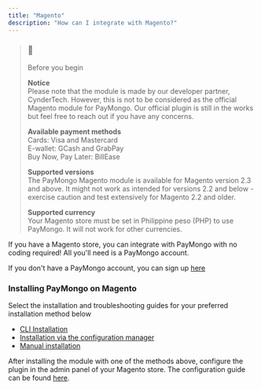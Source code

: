 ```yaml
---
title: "Magento"
description: "How can I integrate with Magento?"
---
```


> ### 🚧
> 
> Before you begin
> 
> **Notice**  
> Please note that the module is made by our developer partner, CynderTech. However, this is not to be considered as the official Magento module for PayMongo. Our official plugin is still in the works but feel free to reach out if you have any concerns.
> 
> **Available payment methods**  
> Cards: Visa and Mastercard  
> E-wallet: GCash and GrabPay  
> Buy Now, Pay Later: BillEase
> 
> **Supported versions**  
> The PayMongo Magento module is available for Magento version 2.3 and above. It might not work as intended for versions 2.2 and below - exercise caution and test extensively for Magento 2.2 and older.
> 
> **Supported currency**  
> Your Magento store must be set in Philippine peso (PHP) to use PayMongo. It will not work for other currencies.

If you have a Magento store, you can integrate with PayMongo with no coding required! All you'll need is a PayMongo account.

If you don't have a PayMongo account, you can sign up [here](https://dashboard.paymongo.com/signup) 

### Installing PayMongo on Magento

Select the installation and troubleshooting guides for your preferred installation method below 

* [CLI Installation](https://cynder.atlassian.net/servicedesk/customer/portal/1/article/1017282562)
* [Installation via the configuration manager](https://cynder.atlassian.net/servicedesk/customer/portal/1/article/1108770829)
* [Manual installation](https://cynder.atlassian.net/servicedesk/customer/portal/1/article/551321608)

After installing the module with one of the methods above, configure the plugin in the admin panel of your Magento store. The configuration guide can be found [here](https://cynder.atlassian.net/servicedesk/customer/portal/1/article/1110474759).